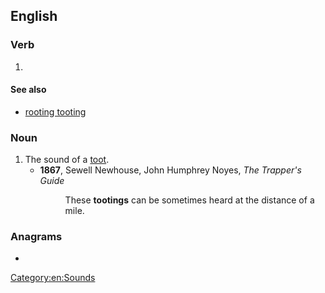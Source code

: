 {{also|Tooting}}
==English==

===Verb===
{{head|en|verb form}}

# {{present participle of|en|toot|nocat=1}}

====See also====
* [[rooting tooting]]

===Noun===
{{en-noun}}

# The sound of a [[toot]].
#* '''1867''', Sewell Newhouse, John Humphrey Noyes, ''The Trapper's Guide''
#*: These '''tootings''' can be sometimes heard at the distance of a mile.

===Anagrams===
* {{anagrams|en|a=ginoott|got it on}}

[[Category:en:Sounds]]